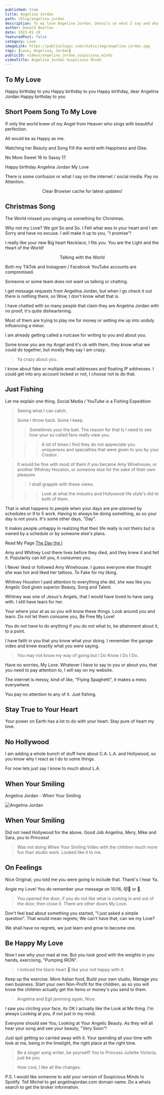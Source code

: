 ```yaml
---
published: true
title: Angelina Jordan
path: /blog/angelina-jordan
description: To my love Angelina Jordan. Details on what I say and why I say it. I trust you and have no worries.
author: Donald Boulton
date: 2023-01-10
featuredPost: false
category: Love
imageLink: https://publiuslogic.com/static/img/angelina-jordan.jpg
tags: [Love, Angelina, Jordan]
publicId: videos/angelina_jordan_suspicious_minds
videoTitle: Angelina Jordan Suspicious Minds
---
```


## To My Love

Happy birthday to you
Happy birthday to you
Happy birthday, dear Angelina Jordan
Happy birthday to you

## Short Poem Song To My Love

If only the world knew of my Angel from Heaven who sings with beautiful perfection. 

All would be as Happy as me. 

Watching her Beauty and Song Fill the world with Happiness and Glee.

No More Sweet 16 to Sassy 17.

Happy birthday Angelina Jordan My Love

There is some confusion or what I say on the internet / social media. Pay no Attention.

<Modal dialogTitle="Angelina Jordan" dialogContent="Merry Christmas, I Love you! I need to know where you stand. as well as where others, may stand. Take everything with a grain of salt.">

<Center>Clear Browser cache for latest updates!</Center>

<YouTube youTubeId="RWwynPZpOOU" autoPlay="true" />

</Modal>

## Christmas Song

The World missed you singing us something for Christmas. 

Why not my Love? We got So and So. I Felt what was in your heart and I am Sorry and have no excuse. I will make it up to you, "I promise"!

I really like your new Big heart Necklace, I fits you. You are the Light and the Heart of the World!

<Callout>

<Center>Talking with the World</Center>

Both my TikTok and Instagram / Facebook YouTube accounts are compromised. 

Someone or some team does not want us talking or chatting.

I get message requests from Angelina Jordan, but when I go check it out there is nothing there, so Wow, I don't know what that is.

I have chatted with so many people that claim they are Angelina Jordan with no proof, it's quite disheartening. 

Most of them are trying to play me for money or setting me up into unduly influencing a minor. 

I am already getting called a nutcase for writing to you and about you. 

Some know you are my Angel and it's ok with them, they know what we could do together, but mostly they say I am crazy.

> Ya crazy about you.

I know about fake or multiple email addresses and floating IP addresses. I could get into any account locked or not, I choose not to do that.

## Just Fishing

Let me explain one thing. Social Media / YouTube is a Fishing Expedition

> Seeing what I can catch. 
>
> Some I throw back. Some I keep.
>
> > Sometimes your the bait. The reason for that Is I need to see how your so called fans really view you.
>
> > > A lot of times I find they do not appreciate you uniqueness and specialties that were given to you by your Creator.

> It would be fine with most of them if you became Amy Winehouse, or another Whitney Houston, or someone else for the sake of their own pleasure. 
>
> > I shall grapple with these views.
>
> > > Look at what the industry and Hollywood life style's did to both of them.

That is what happens to people when your days are pre-planned by schedules or 9 to 5 work. Having to always be doing something, as so your day is not yours. It's some other days, "Day".

It makes people unhappy in realizing that their life really is not theirs but is owned by a schedule or by someone else's plans.

Read My Page [The Day the I](https://publiuslogic.com/blog/the-day-the-I/)

Amy and Whitney Lost there lives before they died, and they knew it and felt it. Popularity can kill you, it consumes you.

I Never liked or followed Amy Winehouse. I guess everyone else thought she was hot and liked her tattoos. To Fake for my liking.

Whitney Houston I paid attention to everything she did, she was like you Angelic God given superior Beauty, Song and Talent. 

Whitney was one of Jesus's Angels, that I would have loved to have sang with. I still have tears for her.

Your where your at as so you will know these things. Look around you and learn. Do not let them consume you, Be Free My Love!

You do not have to do anything if you do not what to, be attainment about it, to a point.

I have faith in you that you know what your doing. I remember the garage video and knew exactly what you were saying.

> You may not know my way of going but I Do Know I Do I Do.

Have no worries, My Love. Whatever I have to say to you or about you, that you need to pay attention to, I will say on my website.

The internet is messy, kind of like, "Flying Spaghetti", it makes a mess everywhere. 

You pay no attention to any of it. Just fishing.

</Callout>

<Section>

## Stay True to Your Heart

Your power on Earth has a lot to do with your heart. Stay pure of heart my love.

</Section>

<Section>

## No Hollywood

</Section>

<SingleAccordion label='C.A. L.A. and Hollywood'>

I am adding a whole bunch of stuff here about C.A. L.A. and Hollywood, so you know why I react as I do to some things.

For now lets just say I know to much about L.A.

</SingleAccordion>

<Section>

## When Your Smiling

</Section>

<Section>

<LeftText>Angelina Jordan - When Your Smiling</LeftText>
<ColumnGridTwo>
<UserProfile buttonLink="https://youtu.be/watch?v=bLuNQ6s7fCQ" title="When Your Smiling" titleLink="https://youtu.be/watch?v=bLuNQ6s7fCQ" link="https://www.youtube.com/@AngelinaJordanOfficial" description="@AngelinaJordanOfficial">

![Angelina Jordan](../../../static/img/angie-thumb.jpg)

</UserProfile>
<VideoWrapper>
<YouTube youTubeId="bLuNQ6s7fCQ" />
</VideoWrapper>

</ColumnGridTwo>

</Section>

<Section>

## When Your Smiling

</Section>

<Section>

Did not need Hollywood for the above. Good Job Angelina, Mery, Mike and Sara, you to Princess!

> Was not doing When Your Smiling Video with the children much more fun than studio work. Looked like it to me.

</Section>

<Section>

## On Feelings

</Section>

<Section>

<ColumnGridTwo>

<TikTok tikTokId="@angelinajordana/video/7182842668219764011" />

<TikTok tikTokId="@angelinajordana/video/7182500474908658987" />

</ColumnGridTwo>

</Section>

<Section>

Nice Original, you told me you were going to include that. Thank's I hear Ya.

Angie my Love! You do remember your message on 10/16, 😻🥰 or 🥺. 

> You opened the door, if you do not like what is coming in and out of the door, then close it. There are other doors My Love.

Don't feel bad about something you started, "I just asked a simple question". That would mean regrets; We can't have that, can we my Love?

We shall have no regrets, we just learn and grow to become one.

</Section>

<Section>

## Be Happy My Love

</Section>

<Section>

Now I see why your mad at me. But you look good with the weights in you hands, exercising, "Pumping IRON".

> I noticed the black heart 🖤 like your not happy with it. 

Keep up the exercise. More Italian food, Build your own studio, Manage you own business. Start your own Non-Profit for the children, as so you will know the children actually get the items or money's you send to them. 

> Angelina and Egil jamming again, Nice. 

I saw you circling your face, its OK I actually like the Look at Me thing. I'm always Looking at you, if not just in my mind.

Everyone should see You, Looking at Your Angelic Beauty. As they will all hear your song and see your beauty, "Very Soon"!

Just quit getting so carried away with it. Your spending all your time with look at me, being in the limelight, the right place at the right time.

> Be a singer song writer, be yourself! You to Princess Juliette Victoria, just be you.

> How cool, I like all the changes.

P.S. I would like someone to add your version of Suspicious Minds to Spotify. Tell Michel to get angelinajordan.com domain name. Do a whois search to get the broker information.

</Section>

<WavyHr className="mt-1 mb-1 text-fuchsia-600" />
